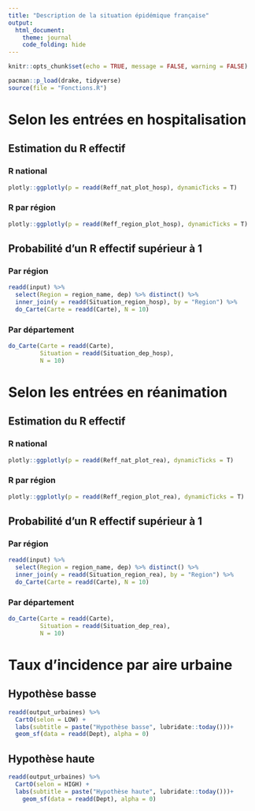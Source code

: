 ```yaml
---
title: "Description de la situation épidémique française"
output: 
  html_document:
    theme: journal
    code_folding: hide
---
```


```r
knitr::opts_chunk$set(echo = TRUE, message = FALSE, warning = FALSE)
```

```r
pacman::p_load(drake, tidyverse)
source(file = "Fonctions.R")
```

# Selon les entrées en hospitalisation {.tabset}

## Estimation du R effectif {.tabset}

### R national

```r
plotly::ggplotly(p = readd(Reff_nat_plot_hosp), dynamicTicks = T)
```

### R par région

```r
plotly::ggplotly(p = readd(Reff_region_plot_hosp), dynamicTicks = T)
```

## Probabilité d'un R effectif supérieur à 1 {.tabset}

### Par région

```r
readd(input) %>%
  select(Region = region_name, dep) %>% distinct() %>%
  inner_join(y = readd(Situation_region_hosp), by = "Region") %>% 
  do_Carte(Carte = readd(Carte), N = 10)
```

### Par département

```r
do_Carte(Carte = readd(Carte),
         Situation = readd(Situation_dep_hosp),
         N = 10)
```

# Selon les entrées en réanimation {.tabset}

## Estimation du R effectif {.tabset}

### R national

```r
plotly::ggplotly(p = readd(Reff_nat_plot_rea), dynamicTicks = T)
```

### R par région

```r
plotly::ggplotly(p = readd(Reff_region_plot_rea), dynamicTicks = T)
```

## Probabilité d'un R effectif supérieur à 1 {.tabset}

### Par région

```r
readd(input) %>%
  select(Region = region_name, dep) %>% distinct() %>%
  inner_join(y = readd(Situation_region_rea), by = "Region") %>% 
  do_Carte(Carte = readd(Carte), N = 10)
```

### Par département

```r
do_Carte(Carte = readd(Carte),
         Situation = readd(Situation_dep_rea),
         N = 10)
```

# Taux d'incidence par aire urbaine {.tabset}

## Hypothèse basse

```r
readd(output_urbaines) %>% 
  CartO(selon = LOW) +
  labs(subtitle = paste("Hypothèse basse", lubridate::today()))+
  geom_sf(data = readd(Dept), alpha = 0)
```

## Hypothèse haute

```r
readd(output_urbaines) %>% 
  CartO(selon = HIGH) +
  labs(subtitle = paste("Hypothèse haute", lubridate::today()))+
    geom_sf(data = readd(Dept), alpha = 0)
```
